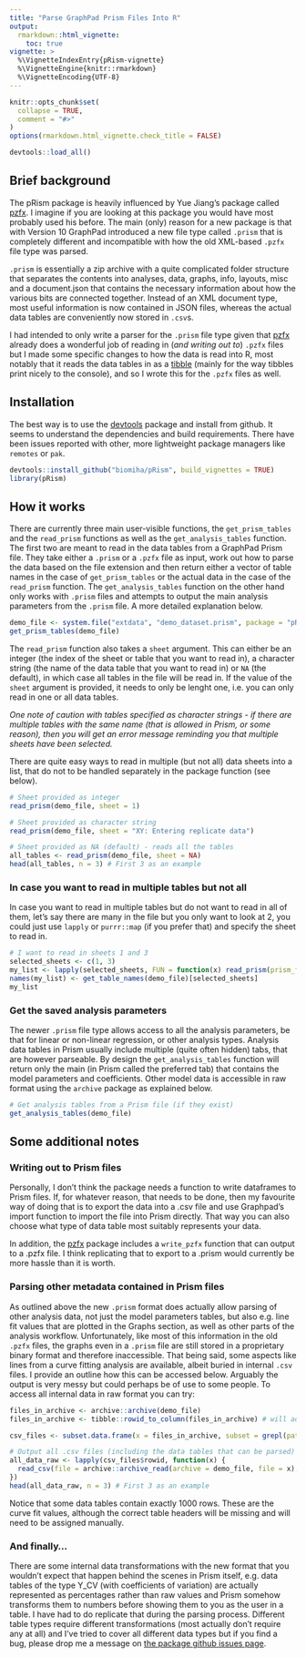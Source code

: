 ```yaml
---
title: "Parse GraphPad Prism Files Into R"
output: 
  rmarkdown::html_vignette:
    toc: true
vignette: >
  %\VignetteIndexEntry{pRism-vignette}
  %\VignetteEngine{knitr::rmarkdown}
  %\VignetteEncoding{UTF-8}
---
```


```r
knitr::opts_chunk$set(
  collapse = TRUE,
  comment = "#>"
)
options(rmarkdown.html_vignette.check_title = FALSE)
```

```r
devtools::load_all()
```

## Brief background

The pRism package is heavily influenced by Yue Jiang's package called [pzfx](https://cran.r-project.org/web/packages/pzfx/ "pzfx package"). I imagine if you are looking at this package you would have most probably used his before. The main (only) reason for a new package is that with Version 10 GraphPad introduced a new file type called `.prism` that is completely different and incompatible with how the old XML-based `.pzfx` file type was parsed.

`.prism` is essentially a zip archive with a quite complicated folder structure that separates the contents into analyses, data, graphs, info, layouts, misc and a document.json that contains the necessary information about how the various bits are connected together. Instead of an XML document type, most useful information is now contained in JSON files, whereas the actual data tables are conveniently now stored in `.csv`s.

I had intended to only write a parser for the `.prism` file type given that [pzfx](https://cran.r-project.org/web/packages/pzfx/ "pzfx package") already does a wonderful job of reading in (*and writing out to*) `.pzfx` files but I made some specific changes to how the data is read into R, most notably that it reads the data tables in as a [tibble](https://tibble.tidyverse.org/ "tibble package") (mainly for the way tibbles print nicely to the console), and so I wrote this for the `.pzfx` files as well.

## Installation

The best way is to use the [devtools](https://devtools.r-lib.org/ "devtools package") package and install from github. It seems to understand the dependencies and build requirements. There have been issues reported with other, more lightweight package managers like `remotes` or `pak`.

```r
devtools::install_github("biomiha/pRism", build_vignettes = TRUE)
library(pRism)
```

## How it works

There are currently three main user-visible functions, the `get_prism_tables` and the `read_prism` functions as well as the `get_analysis_tables` function. The first two are meant to read in the data tables from a GraphPad Prism file. They take either a `.prism` or a `.pzfx` file as input, work out how to parse the data based on the file extension and then return either a vector of table names in the case of `get_prism_tables` or the actual data in the case of the `read_prism` function. The `get_analysis_tables` function on the other hand only works with `.prism` files and attempts to output the main analysis parameters from the `.prism` file. A more detailed explanation below. 

```r
demo_file <- system.file("extdata", "demo_dataset.prism", package = "pRism")
get_prism_tables(demo_file)
```

The `read_prism` function also takes a `sheet` argument. This can either be an integer (the index of the sheet or table that you want to read in), a character string (the name of the data table that you want to read in) or `NA` (the default), in which case all tables in the file will be read in. If the value of the `sheet` argument is provided, it needs to only be lenght one, i.e. you can only read in one or all data tables.

*One note of caution with tables specified as character strings - if there are multiple tables with the same name (that is allowed in Prism, or some reason), then you will get an error message reminding you that multiple sheets have been selected.*

There are quite easy ways to read in multiple (but not all) data sheets into a list, that do not to be handled separately in the package function (see below).

```r
# Sheet provided as integer
read_prism(demo_file, sheet = 1)
```

```r
# Sheet provided as character string
read_prism(demo_file, sheet = "XY: Entering replicate data")
```

```r
# Sheet provided as NA (default) - reads all the tables
all_tables <- read_prism(demo_file, sheet = NA)
head(all_tables, n = 3) # First 3 as an example
```

\newline

### In case you want to read in multiple tables but not all

In case you want to read in multiple tables but do not want to read in all of them, let's say there are many in the file but you only want to look at 2, you could just use `lapply` or `purrr::map` (if you prefer that) and specify the sheet to read in.

```r
# I want to read in sheets 1 and 3
selected_sheets <- c(1, 3)
my_list <- lapply(selected_sheets, FUN = function(x) read_prism(prism_file = demo_file, sheet = x))
names(my_list) <- get_table_names(demo_file)[selected_sheets]
my_list
```

### Get the saved analysis parameters
The newer `.prism` file type allows access to all the analysis parameters, be that for linear or non-linear regression, or other analysis types. Analysis data tables in Prism usually include multiple (quite often hidden) tabs, that are however parseable. By design the `get_analysis_tables` function will return only the main (in Prism called the preferred tab) that contains the model parameters and coefficients. Other model data is accessible in raw format using the `archive` package as explained below. 

```r
# Get analysis tables from a Prism file (if they exist)
get_analysis_tables(demo_file)
```


## Some additional notes

### Writing out to Prism files

Personally, I don't think the package needs a function to write dataframes to Prism files. If, for whatever reason, that needs to be done, then my favourite way of doing that is to export the data into a .csv file and use Graphpad's import function to import the file into Prism directly. That way you can also choose what type of data table most suitably represents your data.

In addition, the [pzfx](https://cran.r-project.org/web/packages/pzfx/ "pzfx package") package includes a `write_pzfx` function that can output to a .pzfx file. I think replicating that to export to a .prism would currently be more hassle than it is worth.

### Parsing other metadata contained in Prism files

As outlined above the new `.prism` format does actually allow parsing of other analysis data, not just the model parameters tables, but also e.g. line fit values that are plotted in the Graphs section, as well as other parts of the analysis workflow. 
Unfortunately, like most of this information in the old `.pzfx` files, the graphs even in a `.prism` file are still stored in a proprietary binary format and therefore inaccessible. That being said, some aspects like lines from a curve fitting analysis are available, albeit buried in internal `.csv` files. I provide an outline how this can be accessed below. Arguably the output is very messy but could perhaps be of use to some people. To access all internal data in raw format you can try:

```r
files_in_archive <- archive::archive(demo_file)
files_in_archive <- tibble::rowid_to_column(files_in_archive) # will add rowids, which are required later

csv_files <- subset.data.frame(x = files_in_archive, subset = grepl(pattern = "data.csv", x = path))

# Output all .csv files (including the data tables that can be parsed) in raw format in a list with no names
all_data_raw <- lapply(csv_files$rowid, function(x) {
  read_csv(file = archive::archive_read(archive = demo_file, file = x), col_names = FALSE)
})
head(all_data_raw, n = 3) # First 3 as an example
```
Notice that some data tables contain exactly 1000 rows. These are the curve fit values, although the correct table headers will be missing and will need to be assigned manually. 

### And finally...

There are some internal data transformations with the new format that you wouldn't expect that happen behind the scenes in Prism itself, e.g. data tables of the type Y_CV (with coefficients of variation) are actually represented as percentages rather than raw values and Prism somehow transforms them to numbers before showing them to you as the user in a table. I have had to do replicate that during the parsing process. Different table types require different transformations (most actually don't require any at all) and I've tried to cover all different data types but if you find a bug, please drop me a message on [the package github issues page](https://github.com/Biomiha/pRism/issues "github issues").
